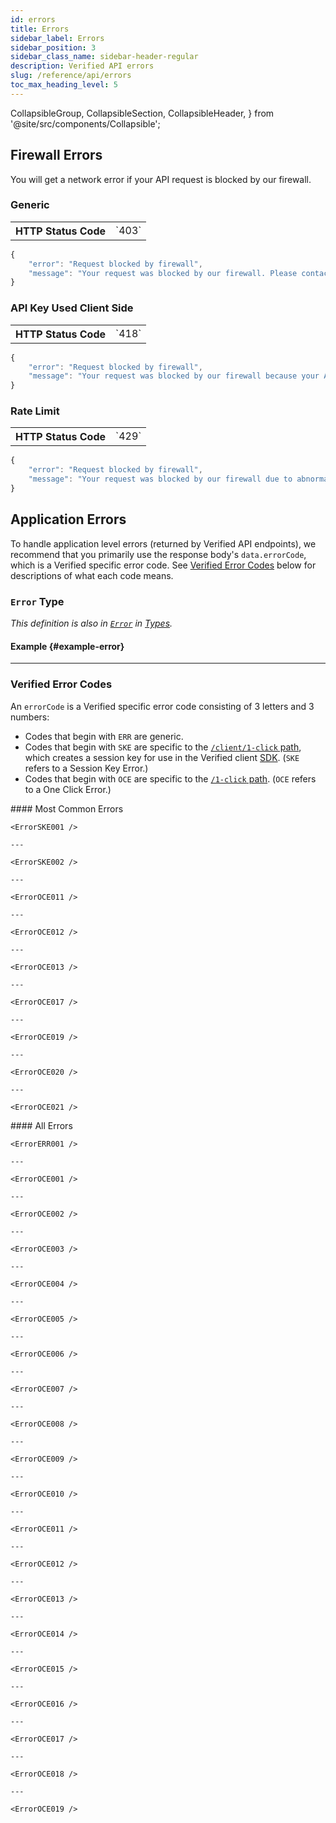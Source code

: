 ```yaml
---
id: errors
title: Errors
sidebar_label: Errors
sidebar_position: 3
sidebar_class_name: sidebar-header-regular
description: Verified API errors
slug: /reference/api/errors
toc_max_heading_level: 5
---
```


  CollapsibleGroup,
  CollapsibleSection,
  CollapsibleHeader,
} from '@site/src/components/Collapsible';


## Firewall Errors

You will get a network error if your API request is blocked by our firewall.

### Generic

<table className='error-table'>
  <tbody>
    <tr>
      <th>HTTP Status Code</th>
      <td>`403`</td>
    </tr>
  </tbody>
</table>

```typescript title="Firewall Error: 418 (Generic)"
{
    "error": "Request blocked by firewall",
    "message": "Your request was blocked by our firewall. Please contact us if you believe this was in error."
}
```

### API Key Used Client Side

<table className='error-table'>
  <tbody>
    <tr>
      <th>HTTP Status Code</th>
      <td>`418`</td>
    </tr>
  </tbody>
</table>

```typescript title="Firewall Error: API Key Used Client Side"
{
    "error": "Request blocked by firewall",
    "message": "Your request was blocked by our firewall because your API key is being used client side. Verified API keys must only be used server side. Please contact us if you believe this was in error."
}
```

<ApiKeysAdmonition />

### Rate Limit

<table className='error-table'>
  <tbody>
    <tr>
      <th>HTTP Status Code</th>
      <td>`429`</td>
    </tr>
  </tbody>
</table>

```typescript title="Firewall Error: 429 (Rate Limit)"
{
    "error": "Request blocked by firewall",
    "message": "Your request was blocked by our firewall due to abnormally high request volume. Please contact us if you believe this was in error."
}
```

## Application Errors

To handle application level errors (returned by Verified API endpoints), we recommend that you primarily use the response body's `data.errorCode`, which is a Verified specific error code. See [Verified Error Codes](#verified-error-codes) below for descriptions of what each code means.

### `Error` Type

_This definition is also in [`Error`](/reference/api/types#error) in [Types](/reference/api/types)._

<ErrorType />

#### Example {#example-error}

<ErrorExampleOce011 />

---

### Verified Error Codes

An `errorCode` is a Verified specific error code consisting of 3 letters and 3 numbers:

- Codes that begin with `ERR` are generic.
- Codes that begin with `SKE` are specific to the [`/client/1-click` path](/reference/api/endpoints#post-client1-click), which creates a session key for use in the Verified client [SDK](/1-click-signup/guides/sdk-integration). (`SKE` refers to a Session Key Error.)
- Codes that begin with `OCE` are specific to the [`/1-click` path](/reference/api/endpoints#get-1-click). (`OCE` refers to a One Click Error.)

<CollapsibleGroup>
  <CollapsibleSection>
    <CollapsibleHeader>
    #### Most Common Errors
    </CollapsibleHeader>

    <ErrorSKE001 />

    ---

    <ErrorSKE002 />

    ---

    <ErrorOCE011 />

    ---

    <ErrorOCE012 />

    ---

    <ErrorOCE013 />

    ---

    <ErrorOCE017 />

    ---

    <ErrorOCE019 />

    ---

    <ErrorOCE020 />

    ---

    <ErrorOCE021 />

  </CollapsibleSection>
</CollapsibleGroup>

<CollapsibleGroup>

  <CollapsibleSection>
    <CollapsibleHeader>
    #### All Errors
    </CollapsibleHeader>

    <ErrorERR001 />

    ---

    <ErrorOCE001 />

    ---

    <ErrorOCE002 />

    ---

    <ErrorOCE003 />

    ---

    <ErrorOCE004 />

    ---

    <ErrorOCE005 />

    ---

    <ErrorOCE006 />

    ---

    <ErrorOCE007 />

    ---

    <ErrorOCE008 />

    ---

    <ErrorOCE009 />

    ---

    <ErrorOCE010 />

    ---

    <ErrorOCE011 />

    ---

    <ErrorOCE012 />

    ---

    <ErrorOCE013 />

    ---

    <ErrorOCE014 />

    ---

    <ErrorOCE015 />

    ---

    <ErrorOCE016 />

    ---

    <ErrorOCE017 />

    ---

    <ErrorOCE018 />

    ---

    <ErrorOCE019 />

  </CollapsibleSection>
</CollapsibleGroup>
